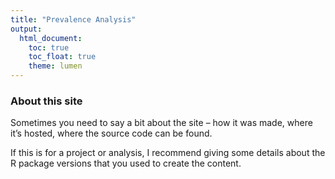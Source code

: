 ```yaml
---
title: "Prevalence Analysis"
output: 
  html_document:
    toc: true
    toc_float: true
    theme: lumen
---
```


### About this site

Sometimes you need to say a bit about the site -- how it was made, where it's hosted, where the source code can be found. 

If this is for a project or analysis, I recommend giving some details about the R package versions that you used to create the content.